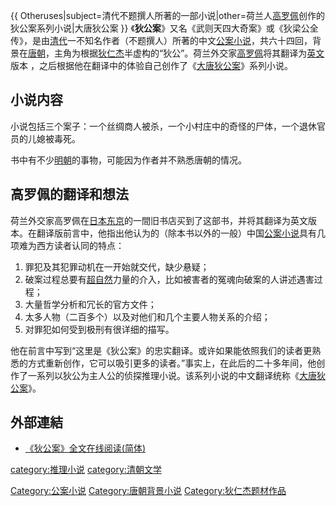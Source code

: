 {{ Otheruses|subject=清代不题撰人所著的一部小说|other=荷兰人[[高罗佩|高罗佩]]创作的狄公案系列小说|大唐狄公案 }}
《'''狄公案'''》又名《武则天四大奇案》或《狄梁公全传》，是由[[清代|清代]]一不知名作者（不题撰人）所著的中文[[公案小说|公案小说]]，共六十四回，背景在[[唐朝|唐朝]]，主角为根据[[狄仁杰|狄仁杰]]半虚构的“狄公”。荷兰外交家[[高罗佩|高罗佩]]将其翻译为[[英文|英文]]版本 {{lang|en|Dee Goong An}}，之后根据他在翻译中的体验自己创作了《[[大唐狄公案|大唐狄公案]]》系列小说。

== 小说内容 ==
小说包括三个案子：一个丝绸商人被杀，一个小村庄中的奇怪的尸体，一个退休官员的儿媳被毒死。

书中有不少[[明朝|明朝]]的事物，可能因为作者并不熟悉唐朝的情况。

== 高罗佩的翻译和想法 ==
荷兰外交家高罗佩在[[日本|日本]][[东京|东京]]的一間旧书店买到了这部书，并将其翻译为英文版本。在翻译版前言中，他指出他认为的（除本书以外的一般）中国[[公案小说|公案小说]]具有几项难为西方读者认同的特点：
# 罪犯及其犯罪动机在一开始就交代，缺少悬疑；
# 破案过程总要有[[超自然|超自然]]力量的介入，比如被害者的冤魂向破案的人讲述遇害过程；
# 大量哲学分析和冗长的官方文件；
# 太多人物（二百多个）以及对他们和几个主要人物关系的介绍；
# 对罪犯如何受到极刑有很详细的描写。

他在前言中写到“这里是《狄公案》的忠实翻译。或许如果能依照我们的读者更熟悉的方式重新创作，它可以吸引更多的读者。”事实上，在此后的二十多年间，他创作了一系列以狄公为主人公的侦探推理小说。该系列小说的中文翻译统称《[[大唐狄公案|大唐狄公案]]》。

==外部連結==
*[http://www.zggdwx.com/digong.html 《狄公案》全文在线阅读(简体)] {{Wayback|url=http://www.zggdwx.com/digong.html |date=20200130212341 }}
{{Chinese literature-stub}}
[[Category:公案小说|Category:公案小说]]
[[category:推理小说|category:推理小说]]
[[category:清朝文学|category:清朝文学]]
[[Category:唐朝背景小说|Category:唐朝背景小说]]
[[Category:狄仁杰题材作品|Category:狄仁杰题材作品]]